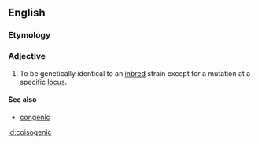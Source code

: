 ==English==

===Etymology===
{{prefix|co|isogenic}}

===Adjective===
{{en-adj}}

# {{genetics}}  To be genetically identical to an [[inbred]] strain except for a mutation at a specific [[locus]].  

====See also====
*[[congenic]]

[[id:coisogenic]]